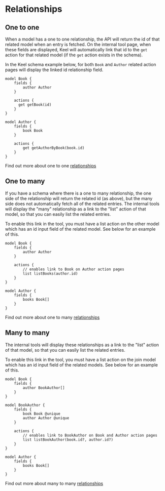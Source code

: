 # Relationships

## One to one

When a model has a one to one relationship, the API will return the id of that related model when an entry is fetched. 
On the internal tool page, when these fields are displayed, Keel will automatically link that id to the `get` action for that related model (if the `get` action exists in the schema).

In the Keel schema example below, for both `Book` and `Author` related action pages will display the linked id relationship field.

```keel
model Book {
    fields {
        author Author
    }

    actions {
      get getBook(id)
    }
}

model Author {
    fields {
        book Book
    }

    actions {
        get getAuthorByBook(book.id)
    }
}
```

Find out more about one to one [relationships](/models#one-to-one-relationships)

## One to many

If you have a schema where there is a one to many relationship, the one side of the relationship will return the related id (as above), but the many side does not automatically fetch all of the related entries.
The internal tools will display the "many" relationship as a link to the "list" action of that model, so that you can easily list the related entries.

<Callout type="info" emoji="ℹ️">
  To enable this link in the tool, you must have a list action on the other model which has an id input field of the related model. See below for an example of this.
</Callout>

```keel
model Book {
    fields {
        author Author
    }

    actions {
        // enables link to Book on Author action pages
        list listBooks(author.id)
    }
}

model Author {
    fields {
        books Book[]
    }
}
```

Find out more about one to many [relationships](/models#one-to-many-relationships)

## Many to many

The internal tools will display these relationships as a link to the "list" action of that model, so that you can easily list the related entries.

<Callout type="info" emoji="ℹ️">
  To enable this link in the tool, you must have a list action on the join model which has an id input field of the related models. See below for an example of this.
</Callout>

```keel
model Book {
    fields {
        author BookAuthor[]
    }
}

model BookAuthor {
    fields {
        book Book @unique
        author Author @unique
    }

    actions {
        // enables link to BookAuthor on Book and Author action pages
        list listBookAuthor(book.id?, author.id?)
    }
}

model Author {
    fields {
        books Book[]
    }
}
```

Find out more about many to many [relationships](/models#many-to-many-relationships)